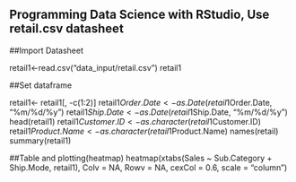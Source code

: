 ## Programming Data Science with RStudio, Use retail.csv datasheet

##Import Datasheet

retail1<-read.csv("data_input/retail.csv")
retail1

##Set dataframe 

retail1<- retail1[, -c(1:2)]
retail1$Order.Date<- as.Date(retail1$Order.Date, "%m/%d/%y")
retail1$Ship.Date<- as.Date(retail1$Ship.Date, "%m/%d/%y")
head(retail1)
retail1$Customer.ID<- as.character(retail1$Customer.ID)
retail1$Product.Name<- as.character(retail1$Product.Name)
names(retail)
summary(retail1)

##Table and plotting(heatmap)
heatmap(xtabs(Sales ~ Sub.Category + Ship.Mode, retail1), Colv = NA, Rowv = NA, cexCol = 0.6, scale = "column")

